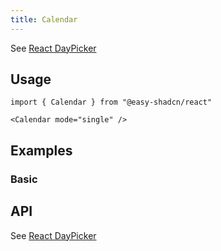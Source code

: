```yaml
---
title: Calendar
---
```


See [React DayPicker](https://react-day-picker.js.org/)

## Usage

```tsx
import { Calendar } from "@easy-shadcn/react"

<Calendar mode="single" />
```

## Examples

### Basic

<ExamplePreview name="calendar-demo" />

## API

See [React DayPicker](https://react-day-picker.js.org/)
